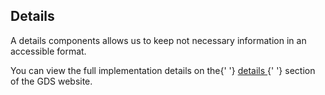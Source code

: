 
<Meta title="Components/Details/Information" />

<h2>Details</h2>

<p>
  A details components allows us to keep not necessary information in an
  accessible format.
</p>

<p>
  You can view the full implementation details on the{' '}
  <a
    href="https://design-system.service.gov.uk/components/details/"
    target="_blank"
    rel="noreferrer"
  >
    details
  </a>{' '}
  section of the GDS website.
</p>
